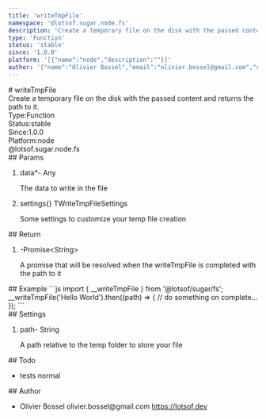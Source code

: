 ```yaml
---
title: 'writeTmpFile'
namespace: '@lotsof.sugar.node.fs'
description: 'Create a temporary file on the disk with the passed content and returns the path to it.'
type: 'Function'
status: 'stable'
since: '1.0.0'
platform: '[{"name":"node","description":""}]'
author: '{"name":"Olivier Bossel","email":"olivier.bossel@gmail.com","url":"https://lotsof.dev"}'
---
```

<div class="docmap-mdx">
# writeTmpFile
<div class="_description typo-lead typo-format">
Create a temporary file on the disk with the passed content and returns the path
to it.
</div>
<div class="_metas">
<div class="_type"><span class="_type-label">Type:</span><span class="_type-value">Function</span></div>
<div class="_status"><span class="_status-label">Status:</span><span class="_status-value -stable">stable</span></div>
<div class="_since"><span class="_since-label">Since:</span><span class="_since-value">1.0.0</span></div>
<div class="_platform"><span class="_platform-label">Platform:</span><span class="_platform-value -node">node</span></div>
</div>
<div class="_namespace">@lotsof.sugar.node.fs</div>
<div class="_params">
## Params
<ol class="_list">
<li class="_item">
<span class="_name">data<span class="_required">*</span></span><span class="_default">-</span> <span class="_type">Any</span>
<p class="_description">The data to write in the file</p>
</li>
<li class="_item">
<span class="_name">settings</span><span class="_default">&lcub;&rcub;</span> <span class="_type">TWriteTmpFileSettings</span>
<p class="_description">Some settings to customize your temp file creation</p>
</li>
</ol>
</div>
<div class="_return">
## Return
<ol class="_list">
<li class="_item">
<span class="_default">-</span><span class="_type">Promise&lt;String&gt;</span>
<p class="_description">A promise that will be resolved when the writeTmpFile is completed with the path to it</p>
</li>
</ol>
</div>
<div class="_examples">
## Example
```js
import { __writeTmpFile } from '@lotsof/sugar/fs';
__writeTmpFile('Hello World').then((path) => {
   // do something on complete...
});
```
</div>
<div class="_settings">
## Settings
<ol class="_list">
<li class="_item">
<span class="_name">path</span><span class="_default">-</span> <span class="_type">String</span>
<p class="_description">A path relative to the temp folder to store your file</p>
</li>
</ol>
</div>
<div class="_todo">
## Todo
<ul class="_list">
<li class="_item">
<span class="_description">tests</span>
<span class="_priority -normal">normal</span>
</li>
</ul>
</div>
<div class="_author">
## Author
<ul class="_list">
<li class="_item">
<span class="_name">Olivier Bossel</span>
<span class="_email">olivier.bossel@gmail.com</span>
<a href="https://lotsof.dev" target="_blank" class="_url">https://lotsof.dev</a>
</li>
</ul>
</div>
</div>